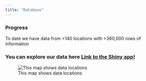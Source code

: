 ```yaml
---
title: "Database"
---
```


<!-- Start Writing Below in Markdown -->


### Progress
 
  To date we have data from >140 locations with >360,000 rows of information
  
### You can explore our data here [**Link to the Shiny app!**](https://cosima.nceas.ucsb.edu/lter-som/)
![This map shows data locations](images/Global_map2.png)

